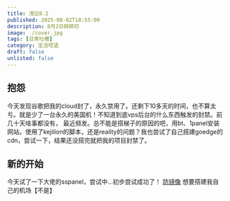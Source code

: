 ```yaml
---
title: 浅记8.2
published: 2025-08-02T18:55:00
description: 8月2日碎碎叨
image: ./cover.jpg  
tags: [日常吐槽]
category: 生活呓语
draft: false
unlisted: false
---
```

 ## 抱怨

今天发现谷歌把我的cloud封了，永久禁用了。还剩下10多天的时间，也不算太亏。就是少了一台永久的美国机！不知道到底vps后台的什么东西触发的封禁。前几十天啥事都没有，
最近频发。总不能是搭梯子的原因的吧，用bt、1panel安装网站。使用了kejilion的脚本，还是reality的问题？我也尝试了自己搭建goedge的cdn，尝试一下，结果还没搭完就把我的项目封禁了。






 ## 新的开始

 今天试了一下大佬的sspanel，尝试中...初步尝试成功了！ <a class="transition link text-[var(--primary)] font-medium" target="_blank" href="https://xeonzilla.top/posts/anti_malicious_mirroring">防镜像</a>
想要搭建我自己的机场【不是】


